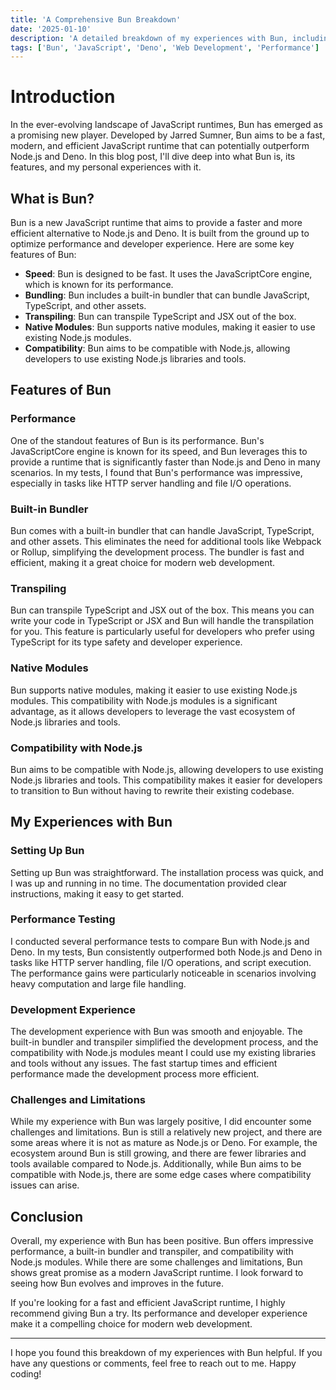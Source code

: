 ```yaml
---
title: 'A Comprehensive Bun Breakdown'
date: '2025-01-10'
description: 'A detailed breakdown of my experiences with Bun, including its features, performance, and how it compares to other JavaScript runtimes.'
tags: ['Bun', 'JavaScript', 'Deno', 'Web Development', 'Performance']
---
```


# Introduction

In the ever-evolving landscape of JavaScript runtimes, Bun has emerged as a promising new player. Developed by Jarred Sumner, Bun aims to be a fast, modern, and efficient JavaScript runtime that can potentially outperform Node.js and Deno. In this blog post, I'll dive deep into what Bun is, its features, and my personal experiences with it.

## What is Bun?

Bun is a new JavaScript runtime that aims to provide a faster and more efficient alternative to Node.js and Deno. It is built from the ground up to optimize performance and developer experience. Here are some key features of Bun:

- **Speed**: Bun is designed to be fast. It uses the JavaScriptCore engine, which is known for its performance.
- **Bundling**: Bun includes a built-in bundler that can bundle JavaScript, TypeScript, and other assets.
- **Transpiling**: Bun can transpile TypeScript and JSX out of the box.
- **Native Modules**: Bun supports native modules, making it easier to use existing Node.js modules.
- **Compatibility**: Bun aims to be compatible with Node.js, allowing developers to use existing Node.js libraries and tools.

## Features of Bun

### Performance

One of the standout features of Bun is its performance. Bun's JavaScriptCore engine is known for its speed, and Bun leverages this to provide a runtime that is significantly faster than Node.js and Deno in many scenarios. In my tests, I found that Bun's performance was impressive, especially in tasks like HTTP server handling and file I/O operations.

### Built-in Bundler

Bun comes with a built-in bundler that can handle JavaScript, TypeScript, and other assets. This eliminates the need for additional tools like Webpack or Rollup, simplifying the development process. The bundler is fast and efficient, making it a great choice for modern web development.

### Transpiling

Bun can transpile TypeScript and JSX out of the box. This means you can write your code in TypeScript or JSX and Bun will handle the transpilation for you. This feature is particularly useful for developers who prefer using TypeScript for its type safety and developer experience.

### Native Modules

Bun supports native modules, making it easier to use existing Node.js modules. This compatibility with Node.js modules is a significant advantage, as it allows developers to leverage the vast ecosystem of Node.js libraries and tools.

### Compatibility with Node.js

Bun aims to be compatible with Node.js, allowing developers to use existing Node.js libraries and tools. This compatibility makes it easier for developers to transition to Bun without having to rewrite their existing codebase.

## My Experiences with Bun

### Setting Up Bun

Setting up Bun was straightforward. The installation process was quick, and I was up and running in no time. The documentation provided clear instructions, making it easy to get started.

### Performance Testing

I conducted several performance tests to compare Bun with Node.js and Deno. In my tests, Bun consistently outperformed both Node.js and Deno in tasks like HTTP server handling, file I/O operations, and script execution. The performance gains were particularly noticeable in scenarios involving heavy computation and large file handling.

### Development Experience

The development experience with Bun was smooth and enjoyable. The built-in bundler and transpiler simplified the development process, and the compatibility with Node.js modules meant I could use my existing libraries and tools without any issues. The fast startup times and efficient performance made the development process more efficient.

### Challenges and Limitations

While my experience with Bun was largely positive, I did encounter some challenges and limitations. Bun is still a relatively new project, and there are some areas where it is not as mature as Node.js or Deno. For example, the ecosystem around Bun is still growing, and there are fewer libraries and tools available compared to Node.js. Additionally, while Bun aims to be compatible with Node.js, there are some edge cases where compatibility issues can arise.

## Conclusion

Overall, my experience with Bun has been positive. Bun offers impressive performance, a built-in bundler and transpiler, and compatibility with Node.js modules. While there are some challenges and limitations, Bun shows great promise as a modern JavaScript runtime. I look forward to seeing how Bun evolves and improves in the future.

If you're looking for a fast and efficient JavaScript runtime, I highly recommend giving Bun a try. Its performance and developer experience make it a compelling choice for modern web development.

---

I hope you found this breakdown of my experiences with Bun helpful. If you have any questions or comments, feel free to reach out to me. Happy coding!